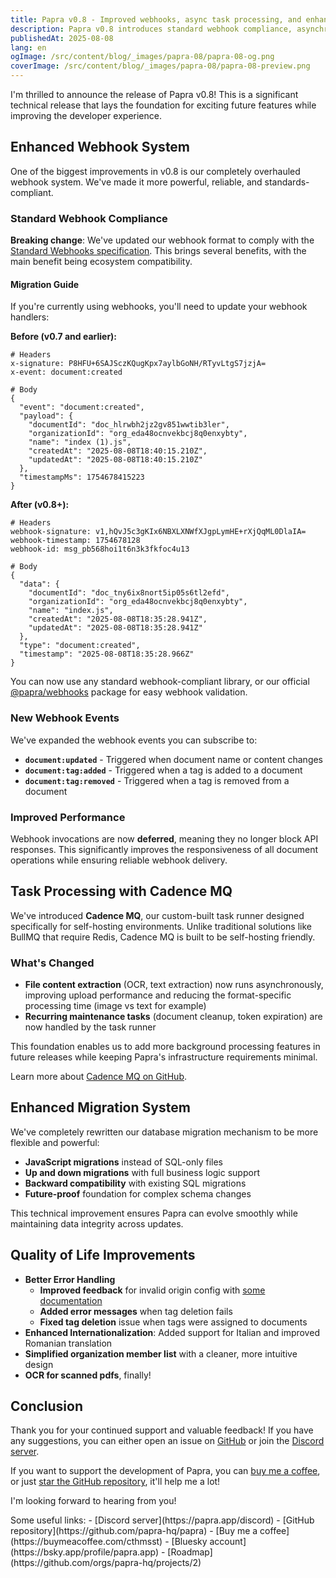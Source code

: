 ```yaml
---
title: Papra v0.8 - Improved webhooks, async task processing, and enhanced migration system
description: Papra v0.8 introduces standard webhook compliance, asynchronous file processing with our new task runner, a complete migration system overhaul, and many quality of life improvements.
publishedAt: 2025-08-08
lang: en
ogImage: /src/content/blog/_images/papra-08/papra-08-og.png
coverImage: /src/content/blog/_images/papra-08/papra-08-preview.png
---
```


I'm thrilled to announce the release of Papra v0.8! This is a significant technical release that lays the foundation for exciting future features while improving the developer experience.

## Enhanced Webhook System

One of the biggest improvements in v0.8 is our completely overhauled webhook system. We've made it more powerful, reliable, and standards-compliant.

### Standard Webhook Compliance

**Breaking change**: We've updated our webhook format to comply with the [Standard Webhooks specification](https://www.standardwebhooks.com/). This brings several benefits, with the main benefit being ecosystem compatibility.

#### Migration Guide

If you're currently using webhooks, you'll need to update your webhook handlers:

**Before (v0.7 and earlier):**
```http
# Headers
x-signature: P8HFU+6SAJSczKQugKpx7aylbGoNH/RTyvLtgS7jzjA=
x-event: document:created

# Body
{
  "event": "document:created",
  "payload": {
    "documentId": "doc_hlrwbh2jz2gv851wwtib3ler",
    "organizationId": "org_eda48ocnvekbcj8q0enxybty",
    "name": "index (1).js",
    "createdAt": "2025-08-08T18:40:15.210Z",
    "updatedAt": "2025-08-08T18:40:15.210Z"
  },
  "timestampMs": 1754678415223
}
```

**After (v0.8+):**
```http
# Headers
webhook-signature: v1,hQvJ5c3gKIx6NBXLXNWfXJgpLymHE+rXjQqML0DlaIA=
webhook-timestamp: 1754678128
webhook-id: msg_pb568hoi1t6n3k3fkfoc4u13

# Body
{
  "data": {
    "documentId": "doc_tny6ix8nort5ip05s6tl2efd",
    "organizationId": "org_eda48ocnvekbcj8q0enxybty",
    "name": "index.js",
    "createdAt": "2025-08-08T18:35:28.941Z",
    "updatedAt": "2025-08-08T18:35:28.941Z"
  },
  "type": "document:created",
  "timestamp": "2025-08-08T18:35:28.966Z"
}
```

You can now use any standard webhook-compliant library, or our official [@papra/webhooks](https://www.npmjs.com/package/@papra/webhooks) package for easy webhook validation.


### New Webhook Events

We've expanded the webhook events you can subscribe to:

- **`document:updated`** - Triggered when document name or content changes
- **`document:tag:added`** - Triggered when a tag is added to a document  
- **`document:tag:removed`** - Triggered when a tag is removed from a document

### Improved Performance

Webhook invocations are now **deferred**, meaning they no longer block API responses. This significantly improves the responsiveness of all document operations while ensuring reliable webhook delivery.


## Task Processing with Cadence MQ

We've introduced **Cadence MQ**, our custom-built task runner designed specifically for self-hosting environments. Unlike traditional solutions like BullMQ that require Redis, Cadence MQ is built to be self-hosting friendly.

### What's Changed

- **File content extraction** (OCR, text extraction) now runs asynchronously, improving upload performance and reducing the format-specific processing time (image vs text for example)
- **Recurring maintenance tasks** (document cleanup, token expiration) are now handled by the task runner

This foundation enables us to add more background processing features in future releases while keeping Papra's infrastructure requirements minimal.

Learn more about [Cadence MQ on GitHub](https://github.com/papra-hq/cadence-mq).

## Enhanced Migration System

We've completely rewritten our database migration mechanism to be more flexible and powerful:

- **JavaScript migrations** instead of SQL-only files
- **Up and down migrations** with full business logic support
- **Backward compatibility** with existing SQL migrations
- **Future-proof** foundation for complex schema changes

This technical improvement ensures Papra can evolve smoothly while maintaining data integrity across updates.

## Quality of Life Improvements

- **Better Error Handling**
    - **Improved feedback** for invalid origin config with [some documentation](https://docs.papra.app/resources/troubleshooting/#invalid-application-origin)
    - **Added error messages** when tag deletion fails
    - **Fixed tag deletion** issue when tags were assigned to documents
- **Enhanced Internationalization**: Added support for Italian and improved Romanian translation
- **Simplified organization member list** with a cleaner, more intuitive design
- **OCR for scanned pdfs**, finally!

## Conclusion

Thank you for your continued support and valuable feedback! If you have any suggestions, you can either open an issue on [GitHub](https://github.com/papra-hq/papra/issues) or join the [Discord server](https://papra.app/discord).

If you want to support the development of Papra, you can [buy me a coffee](https://buymeacoffee.com/cthmsst), or just [star the GitHub repository](https://github.com/papra-hq/papra), it'll help me a lot!

I'm looking forward to hearing from you!

<div class="mt-14">
Some useful links:
- [Discord server](https://papra.app/discord)
- [GitHub repository](https://github.com/papra-hq/papra)
- [Buy me a coffee](https://buymeacoffee.com/cthmsst)
- [Bluesky account](https://bsky.app/profile/papra.app)
- [Roadmap](https://github.com/orgs/papra-hq/projects/2)
</div> 